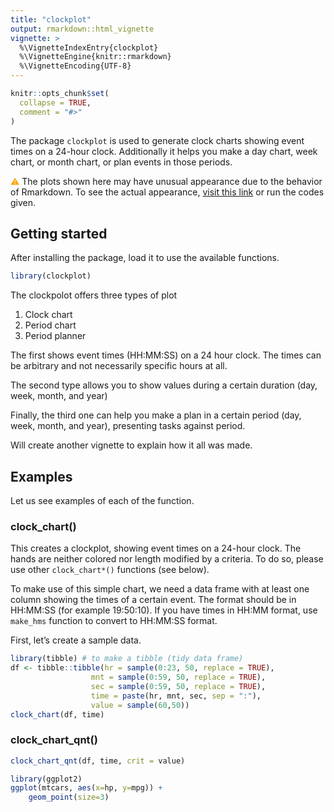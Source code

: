 ```yaml
---
title: "clockplot"
output: rmarkdown::html_vignette
vignette: >
  %\VignetteIndexEntry{clockplot}
  %\VignetteEngine{knitr::rmarkdown}
  %\VignetteEncoding{UTF-8}
---
```


```r
knitr::opts_chunk$set(
  collapse = TRUE,
  comment = "#>"
)
```

The package `clockplot` is used to generate clock charts showing event times 
on a 24-hour clock. Additionally it helps you make a day chart, week chart, 
or month chart, or plan events in those periods.

<span style = "color:Orange;">⚠</span> The plots shown here may have unusual appearance due to the behavior of
Rmarkdown. To see the actual appearance, [visit this link](https://github.com/mahmudstat/clockplot) or run the codes given. 

## Getting started

After installing the package, load it to use the available functions. 

```r
library(clockplot)
```

The clockpolot offers three types of plot

1. Clock chart
2. Period chart
3. Period planner

The first shows event times (HH:MM:SS) on a 24 hour clock. The times can be arbitrary and not necessarily specific hours at all. 

The second type allows you to show values during a certain duration (day, week, month, and year)

Finally, the third one can help you make a plan in a certain period (day, week, month, and year), presenting tasks against period. 

Will create another vignette to explain how it all was made.

## Examples 

Let us see examples of each of the function. 

### clock_chart()

This creates a clockplot, showing event times on a 24-hour clock. The hands are
neither colored nor length modified by a criteria. To do so, please use other 
`clock_chart*()` functions (see below).

To make use of this simple chart, we need a data frame with at least one column
showing the times of a certain event. The format should be in HH:MM:SS (for
example 19:50:10). If you have times in HH:MM format, use `make_hms` function to
convert to HH:MM:SS format. 

First, let's create a sample data.

```r
library(tibble) # to make a tibble (tidy data frame)
df <- tibble::tibble(hr = sample(0:23, 50, replace = TRUE),
                  mnt = sample(0:59, 50, replace = TRUE),
                  sec = sample(0:59, 50, replace = TRUE),
                  time = paste(hr, mnt, sec, sep = ":"),
                  value = sample(60,50))
clock_chart(df, time)
```


### clock_chart_qnt()

```r
clock_chart_qnt(df, time, crit = value)
```

```r
library(ggplot2)
ggplot(mtcars, aes(x=hp, y=mpg)) +
    geom_point(size=3)
```

